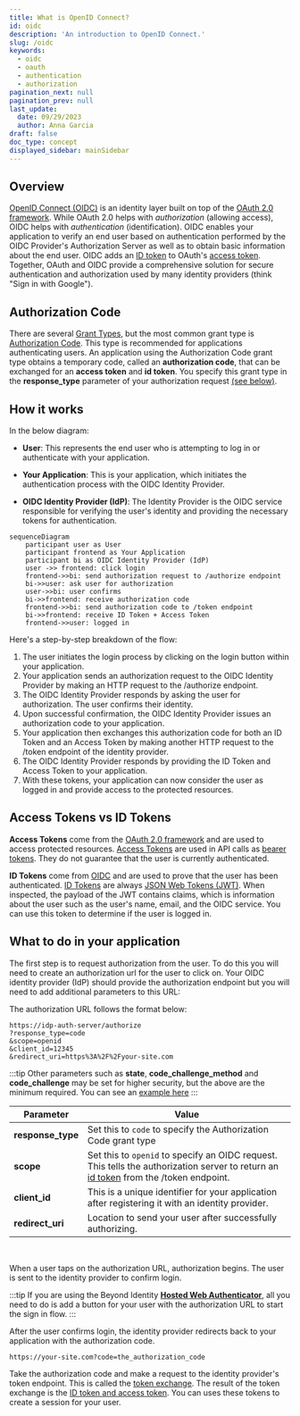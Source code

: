 ```yaml
---
title: What is OpenID Connect?
id: oidc
description: 'An introduction to OpenID Connect.'
slug: /oidc
keywords:
  - oidc
  - oauth
  - authentication
  - authorization
pagination_next: null
pagination_prev: null
last_update:
  date: 09/29/2023
  author: Anna Garcia
draft: false
doc_type: concept
displayed_sidebar: mainSidebar
---
```


## Overview

[OpenID Connect (OIDC)](/docs/terms/oidc) is an identity layer built on top of the [OAuth 2.0 framework](/docs/terms/oauth). While OAuth 2.0 helps with _authorization_ (allowing access), OIDC helps with _authentication_ (identification). OIDC enables your application to verify an end user based on authentication performed by the OIDC Provider's Authorization Server as well as to obtain basic information about the end user. OIDC adds an [ID token](/docs/terms/id-token.md) to OAuth's [access token](/docs/terms/access-token.md). Together, OAuth and OIDC provide a comprehensive solution for secure authentication and authorization used by many identity providers (think "Sign in with Google").

## Authorization Code

There are several [Grant Types](/docs/terms/grant-type.md), but the most common grant type is [Authorization Code](/docs/terms/authorization-code.md). This type is recommended for applications authenticating users. An application using the Authorization Code grant type obtains a temporary code, called an **authorization code**, that can be exchanged for an **access token** and **id token**. You specify this grant type in the **response_type** parameter of your authorization request [(see below)](#what-to-do-in-your-application).

## How it works

In the below diagram:

- **User**: This represents the end user who is attempting to log in or authenticate with your application.

- **Your Application**: This is your application, which initiates the authentication process with the OIDC Identity Provider.

- **OIDC Identity Provider (IdP)**: The Identity Provider is the OIDC service responsible for verifying the user's identity and providing the necessary tokens for authentication.

```mermaid
sequenceDiagram
    participant user as User
    participant frontend as Your Application
    participant bi as OIDC Identity Provider (IdP)
    user ->> frontend: click login
    frontend->>bi: send authorization request to /authorize endpoint
    bi->>user: ask user for authorization
    user->>bi: user confirms
	bi->>frontend: receive authorization code
    frontend->>bi: send authorization code to /token endpoint
    bi->>frontend: receive ID Token + Access Token
    frontend->>user: logged in
```

Here's a step-by-step breakdown of the flow:

1. The user initiates the login process by clicking on the login button within your application.
1. Your application sends an authorization request to the OIDC Identity Provider by making an HTTP request to the /authorize endpoint.
1. The OIDC Identity Provider responds by asking the user for authorization. The user confirms their identity.
1. Upon successful confirmation, the OIDC Identity Provider issues an authorization code to your application.
1. Your application then exchanges this authorization code for both an ID Token and an Access Token by making another HTTP request to the /token endpoint of the identity provider.
1. The OIDC Identity Provider responds by providing the ID Token and Access Token to your application.
1. With these tokens, your application can now consider the user as logged in and provide access to the protected resources.

## Access Tokens vs ID Tokens

**Access Tokens** come from the [OAuth 2.0 framework](/docs/terms/oauth) and are used to access protected resources. [Access Tokens](/docs/terms/access-token.md) are used in API calls as [bearer tokens](/docs/terms/bearer-token.md). They do not guarantee that the user is currently authenticated.

**ID Tokens** come from [OIDC](/docs/terms/oidc.md) and are used to prove that the user has been authenticated. [ID Tokens](/docs/terms/id-token.md) are always [JSON Web Tokens (JWT)](/docs/terms/jwt.md). When inspected, the payload of the JWT contains claims, which is information about the user such as the user's name, email, and the OIDC service. You can use this token to determine if the user is logged in.

## What to do in your application

The first step is to request authorization from the user. To do this you will need to create an authorization url for the user to click on. Your OIDC identity provider (IdP) should provide the authorization endpoint but you will need to add additional parameters to this URL:

The authorization URL follows the format below:

```http /authorize
https://idp-auth-server/authorize
?response_type=code
&scope=openid
&client_id=12345
&redirect_uri=https%3A%2F%2Fyour-site.com
```

:::tip
Other parameters such as **state**, **code_challenge_method** and **code_challenge** may be set for higher security, but the above are the minimum required. You can see an [example here](/docs/create-api-token#authorization-code-with-pkce-confidential-client)
:::

| Parameter         | Value                                                                                                                                                           |
| ----------------- | --------------------------------------------------------------------------------------------------------------------------------------------------------------- |
| **response_type** | Set this to `code` to specify the Authorization Code grant type                                                                                                 |
| **scope**         | Set this to `openid` to specify an OIDC request. This tells the authorization server to return an [id token](/docs/terms/id-token.md) from the /token endpoint. |
| **client_id**     | This is a unique identifier for your application after registering it with an identity provider.                                                                |
| **redirect_uri**  | Location to send your user after successfully authorizing.                                                                                                      |

<br />

When a user taps on the authorization URL, authorization begins. The user is sent to the identity provider to confirm login.

:::tip
If you are using the Beyond Identity **[Hosted Web Authenticator](/docs/authentication)**, all you need to do is add a button for your user with the authorization URL to start the sign in flow.
:::

After the user confirms login, the identity provider redirects back to your application with the authorization code.

```http
https://your-site.com?code=the_authorization_code
```

Take the authorization code and make a request to the identity provider's token endpoint. This is called the [token exchange](/docs/terms/token-exchange.md). The result of the token exchange is the [ID token and access token](#id-tokens-vs-access-tokens). You can uses these tokens to create a session for your user.

